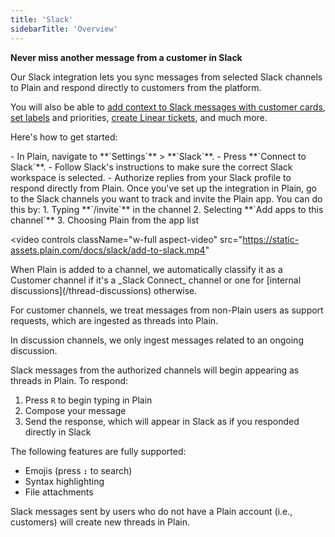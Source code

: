 ```yaml
---
title: 'Slack'
sidebarTitle: 'Overview'
---
```


**Never miss another message from a customer in Slack**

Our Slack integration lets you sync messages from selected Slack channels to Plain and respond directly to customers from the platform.

You will also be able to [add context to Slack messages with customer cards](/customer-cards), [set labels](/labels) and priorities, [create Linear tickets](/integrations/linear), and much more.

Here's how to get started:

<Steps>
  <Step title="Connect your workspaces">
- In Plain, navigate to **`Settings`** > **`Slack`**.
- Press **`Connect to Slack`**.
- Follow Slack's instructions to make sure the correct Slack workspace is selected.
- Authorize replies from your Slack profile to respond directly from Plain.
</Step>

<Step title="Add the Plain app to the channels you want to track">
Once you've set up the integration in Plain, go to the Slack channels you want to track and invite the Plain app. You can do this by:
1. Typing **`/invite`** in the channel
2. Selecting **`Add apps to this channel`**
3. Choosing Plain from the app list

<video
  controls
  className="w-full aspect-video"
  src="https://static-assets.plain.com/docs/slack/add-to-slack.mp4"
></video>

<Warning>
  When Plain is added to a channel, we automatically classify it as a Customer channel if it's a _Slack Connect_ channel or one for [internal discussions](/thread-discussions) otherwise.

For customer channels, we treat messages from non-Plain users as support requests, which are ingested as threads into Plain.

In discussion channels, we only ingest messages related to an ongoing discussion.
</Warning>
</Step>

<Step title="Try it out">
Slack messages from the authorized channels will begin appearing as threads in Plain. To respond:

1. Press `R` to begin typing in Plain
2. Compose your message
3. Send the response, which will appear in Slack as if you responded directly in Slack

The following features are fully supported:
- Emojis (press **`:`** to search)
- Syntax highlighting
- File attachments

<Note>
Slack messages sent by users who do not have a Plain account (i.e., customers) will create new threads in Plain.
</Note>
</Step>
</Steps>